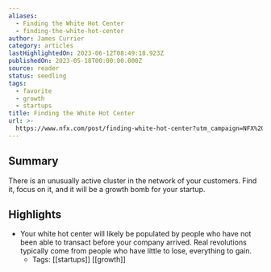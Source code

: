 ```yaml
---
aliases:
  - Finding the White Hot Center
  - finding-the-white-hot-center
author: James Currier
category: articles
lastHighlightedOn: 2023-06-12T08:49:18.923Z
publishedOn: 2023-05-18T00:00:00.000Z
source: reader
status: seedling
tags:
  - favorite
  - growth
  - startups
title: Finding the White Hot Center
url: >-
  https://www.nfx.com/post/finding-white-hot-center?utm_campaign=NFX%20Newsletter&utm_medium=email&_hsmi=258892013&_hsenc=p2ANqtz-8GwjEmFVOLHDHPdR5X7MOtHzDptToj4jBcqAbIW5ZYUX2d0kDg7vQsS2HikC41Nk5Ak1IGHGgtDLsflhxRkQ9RcUyGP7JWi3ZTO6YiXlXC3ymxhhw&utm_content=258892013&utm_source=hs_email
---
```

## Summary

There is an unusually active cluster in the network of your customers. Find it, focus on it, and it will be a growth bomb for your startup.

## Highlights

- Your white hot center will likely be populated by people who have not been able to transact before your company arrived. Real revolutions typically come from people who have little to lose, everything to gain.
    - Tags: [[startups]] [[growth]]
